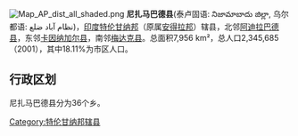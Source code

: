 {{Unreferenced|time=2019-01-30T02:53:39+00:00}}
[[File:Map_AP_dist_all_shaded.png|right]]
'''尼扎马巴德县'''(泰卢固语: నిజామాబాదు జిల్లా, 乌尔都语: نظام آباد ضلع)，[[印度|印度]][[特伦甘纳邦|特伦甘纳邦]]（原属[[安得拉邦|安得拉邦]]）辖县，北邻[[阿迪拉巴德县|阿迪拉巴德县]]，东邻[[卡因纳加尔县|卡因纳加尔县]]，南邻[[梅达克县|梅达克县]]。总面积7,956 km²，总人口2,345,685（2001），其中18.11%为市区人口。

== 行政区划 ==
尼扎马巴德县分为36个乡。

{{印度行政区划小作品}}
[[Category:特伦甘纳邦辖县|Category:特伦甘纳邦辖县]]